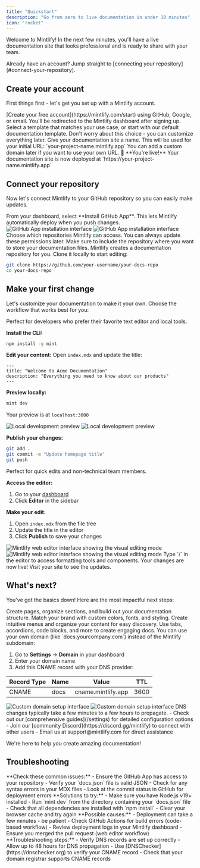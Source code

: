 ```yaml
---
title: "Quickstart"
description: "Go from zero to live documentation in under 10 minutes"
icon: "rocket"
---
```


Welcome to Mintlify! In the next few minutes, you'll have a live documentation site that looks professional and is ready to share with your team.

<Tip>
Already have an account? Jump straight to [connecting your repository](#connect-your-repository).
</Tip>

## Create your account

First things first - let's get you set up with a Mintlify account.

<Steps>
<Step title="Sign up">
  [Create your free account](https://mintlify.com/start) using GitHub, Google, or email.
  
  <Check>
  You'll be redirected to the Mintlify dashboard after signing up.
  </Check>
</Step>

<Step title="Choose your starter">
  Select a template that matches your use case, or start with our default documentation template.
  
  <Info>
  Don't worry about this choice - you can customize everything later.
  </Info>
</Step>

<Step title="Name your project">
  Give your documentation site a name. This will be used for your initial URL: `your-project-name.mintlify.app`
  
  <Note>
  You can add a custom domain later if you want to use your own URL.
  </Note>
</Step>
</Steps>

<Check>
🎉 **You're live!** Your documentation site is now deployed at `https://your-project-name.mintlify.app`
</Check>

## Connect your repository

Now let's connect Mintlify to your GitHub repository so you can easily make updates.

<Steps>
<Step title="Install the GitHub App">
  From your dashboard, select **Install GitHub App**. This lets Mintlify automatically deploy when you push changes.
  
  <Frame>
    <img src="/images/quickstart/github-app-installation-light.png" alt="GitHub App installation interface" className="block dark:hidden" />
    <img src="/images/quickstart/github-app-installation-dark.png" alt="GitHub App installation interface" className="hidden dark:block" />
  </Frame>
</Step>

<Step title="Select repositories">
  Choose which repositories Mintlify can access. You can always update these permissions later.
  
  <Warning>
  Make sure to include the repository where you want to store your documentation files.
  </Warning>
</Step>

<Step title="Clone your repo">
  Mintlify creates a documentation repository for you. Clone it locally to start editing:
  
  ```bash
  git clone https://github.com/your-username/your-docs-repo
  cd your-docs-repo
  ```
</Step>
</Steps>

## Make your first change

Let's customize your documentation to make it your own. Choose the workflow that works best for you:

<Tabs>
<Tab title="Local development">
  Perfect for developers who prefer their favorite text editor and local tools.
  
  **Install the CLI:**
  ```bash
  npm install -g mint
  ```
  
  **Edit your content:**
  Open `index.mdx` and update the title:
  ```mdx index.mdx
  ---
  title: "Welcome to Acme Documentation"
  description: "Everything you need to know about our products"
  ---
  ```
  
  **Preview locally:**
  ```bash
  mint dev
  ```
  Your preview is at `localhost:3000`
  
  <Frame>
    <img src="/images/quickstart/mintlify-dev-light.png" alt="Local development preview" className="block dark:hidden" />
    <img src="/images/quickstart/mintlify-dev-dark.png" alt="Local development preview" className="hidden dark:block" />
  </Frame>
  
  **Publish your changes:**
  ```bash
  git add .
  git commit -m "Update homepage title"
  git push
  ```
</Tab>

<Tab title="Web editor">
  Perfect for quick edits and non-technical team members.
  
  **Access the editor:**
  1. Go to your [dashboard](https://dashboard.mintlify.com)
  2. Click **Editor** in the sidebar
  
  **Make your edit:**
  1. Open `index.mdx` from the file tree
  2. Update the title in the editor
  3. Click **Publish** to save your changes
  
  <Frame>
    <img alt="Mintlify web editor interface showing the visual editing mode" src="/images/quickstart/web-editor-light.png" className="block dark:hidden" />
    <img alt="Mintlify web editor interface showing the visual editing mode" src="/images/quickstart/web-editor-dark.png" className="hidden dark:block" />
  </Frame>
  
  <Tip>
  Type `/` in the editor to access formatting tools and components.
  </Tip>
</Tab>
</Tabs>

<Check>
Your changes are now live! Visit your site to see the updates.
</Check>

## What's next?

You've got the basics down! Here are the most impactful next steps:

<CardGroup cols={2}>
<Card title="Add your content" icon="pen-to-square" href="/pages">
  Create pages, organize sections, and build out your documentation structure.
</Card>

<Card title="Customize appearance" icon="palette" href="/themes">
  Match your brand with custom colors, fonts, and styling.
</Card>

<Card title="Set up navigation" icon="map" href="/navigation">
  Create intuitive menus and organize your content for easy discovery.
</Card>

<Card title="Add interactive features" icon="sparkles" href="/components/accordions">
  Use tabs, accordions, code blocks, and more to create engaging docs.
</Card>
</CardGroup>

<AccordionGroup>
<Accordion title="Want to add a custom domain?">
  You can use your own domain (like `docs.yourcompany.com`) instead of the Mintlify subdomain:
  
  1. Go to **Settings** → **Domain** in your dashboard
  2. Enter your domain name
  3. Add this CNAME record with your DNS provider:
  
  | Record Type | Name | Value | TTL |
  |-------------|------|-------|-----|
  | CNAME | docs | cname.mintlify.app | 3600 |
  
  <Frame>
    <img src="/images/quickstart/custom-domain-light.png" alt="Custom domain setup interface" className="block dark:hidden" />
    <img src="/images/quickstart/custom-domain-dark.png" alt="Custom domain setup interface" className="hidden dark:block" />
  </Frame>
  
  <Info>
  DNS changes typically take a few minutes to a few hours to propagate.
  </Info>
</Accordion>

<Accordion title="Need help or have questions?">
  - Check out our [comprehensive guides](/settings) for detailed configuration options
  - Join our [community Discord](https://discord.gg/mintlify) to connect with other users
  - Email us at support@mintlify.com for direct assistance
  
  We're here to help you create amazing documentation!
</Accordion>
</AccordionGroup>

## Troubleshooting

<AccordionGroup>
<Accordion title="My site isn't deploying">
  **Check these common issues:**
  - Ensure the GitHub App has access to your repository
  - Verify your `docs.json` file is valid JSON
  - Check for any syntax errors in your MDX files
  - Look at the commit status in GitHub for deployment errors
</Accordion>

<Accordion title="Local preview not working">
  **Solutions to try:**
  - Make sure you have Node.js v19+ installed
  - Run `mint dev` from the directory containing your `docs.json` file
  - Check that all dependencies are installed with `npm install`
  - Clear your browser cache and try again
</Accordion>

<Accordion title="Changes not showing on live site">
  **Possible causes:**
  - Deployment can take a few minutes - be patient
  - Check GitHub Actions for build errors (code-based workflow)
  - Review deployment logs in your Mintlify dashboard
  - Ensure you merged the pull request (web editor workflow)
</Accordion>

<Accordion title="Custom domain not connecting">
  **Troubleshooting steps:**
  - Verify DNS records are set up correctly
  - Allow up to 48 hours for DNS propagation
  - Use [DNSChecker](https://dnschecker.org) to verify your CNAME record
  - Check that your domain registrar supports CNAME records
</Accordion>
</AccordionGroup>
